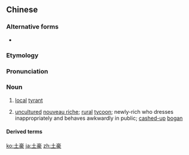 ==Chinese==
{{zh-forms}}
{{wikipedia|lang=zh}}

===Alternative forms===
* {{sense|nouveau riche}} {{zh-l|壕*}}

===Etymology===
{{zh-compound|土|豪|earth, rural, uncultured|luxurious, glorious}}

===Pronunciation===
{{zh-pron
|m=tǔháo
|c=tou2 hou4
|mn=qz,xm,zz:thó͘-hô
|cat=n
}}

===Noun===
{{zh-noun}}

# {{lb|zh|literary}} [[local]] [[tyrant]]
# {{lb|zh|neologism|derogatory}} [[uncultured]] [[nouveau riche]]; [[rural]] [[tycoon]]; newly-rich who dresses inappropriately and behaves awkwardly in public; [[cashed-up]] [[bogan]]

====Derived terms====
{{zh-der|土豪金}}

[[ko:土豪]]
[[ja:土豪]]
[[zh:土豪]]